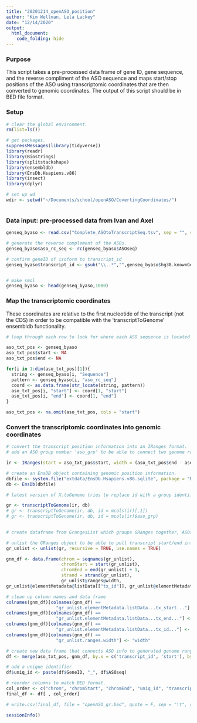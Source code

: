 ```yaml
---
title: "20201214_openASO_position"
author: "Kim Wellman, Lela Lackey"
date: "12/14/2020"
output:
  html_document: 
    code_folding: hide
---
```


### Purpose
This script takes a pre-processed data frame of gene ID, gene sequence, and the reverse compliment of the ASO sequence and maps start/stop positions of the ASO using transcriptomic coordinates that are then converted to genomic coordinates. The output of this script should be in BED file format.

### Setup

```r

# clear the global environment. 
rm(list=ls())

# get packages. 
suppressMessages(library(tidyverse))
library(readr)
library(Biostrings)
library(splitstackshape)
library(ensembldb)
library(EnsDb.Hsapiens.v86)
library(insect)
library(dplyr)

# set up wd
wdir <- setwd("~/Documents/school/openASO/CovertingCoordinates/")
  
```

### Data input: pre-processed data from Ivan and Axel

```r

genseq_byaso <- read.csv("Complete_ASOtoTranscriptSeq.tsv", sep = "", stringsAsFactors = FALSE)

# generate the reverse complement of the ASOs.
genseq_byaso$aso_rc_seq <- rc(genseq_byaso$ASOseq)

# confirm geneID of isoform to transcript_id
genseq_byaso$transcript_id <- gsub("\\..*","",genseq_byaso$hg38.knownGene.name)


# make smol
genseq_byaso <- head(genseq_byaso,1000)
```

### Map the transcriptomic coordinates

These coordinates are relative to the first nucleotide of the transcript (not the CDS) in order to be compatible with the 'transcriptToGenome' ensembldb functionality.

```r

# loop through each row to look for where each ASO sequence is located along the target transcript sequence. The'start' and 'end' positions are in relation to the start of the transcript and also represent character position within each transcript sequence string. 

aso_txt_pos <- genseq_byaso
aso_txt_pos$start <- NA
aso_txt_pos$end <- NA

for(i in 1:dim(aso_txt_pos)[1]){
  string <- genseq_byaso[i, "Sequence"]
  pattern <- genseq_byaso[i, "aso_rc_seq"]
  coord <- as.data.frame(str_locate(string, pattern))
  aso_txt_pos[i, "start"] <- coord[1, "start"]
  aso_txt_pos[i, "end"] <- coord[1, "end"]
}

aso_txt_pos <- na.omit(aso_txt_pos, cols = "start")

```

### Convert the transcriptomic coordinates into genomic coordinates


```r

# convert the transcript position information into an IRanges format.
# add an ASO group number 'aso_grp' to be able to connect two genome ranges corresponding to the same ASO, but spanning exons.

ir <- IRanges(start = aso_txt_pos$start, width = (aso_txt_pos$end - aso_txt_pos$start), names = aso_txt_pos$transcript_id, aso_grp = list(rownames(aso_txt_pos)))

# create an EnsDB object containing genomic position information.
dbfile <- system.file("extdata/EnsDb.Hsapiens.v86.sqlite", package = "EnsDb.Hsapiens.v86")
db <- EnsDb(dbfile)

# latest version of X.toGenome tries to replace id with a group identifier. Defaults to using 'NAMES' transcript id which is not unique enough to join back at the very end.

gr <- transcriptToGenome(ir, db)
# gr <- transcriptToGenome(ir, db, id = mcols(ir)[,1])
# gr <- transcriptToGenome(ir, db, id = mcols(ir)$aso_grp)
  
```

```r

# create dataframe from GrangesList which groups GRanges together, ASOs by transcript. aso_grp connects multiple ranges (across exons) back to the original ASO. 

# unlist the GRanges object to be able to pull transcript start/end information without direct reference to transcript.
gr_unlist <- unlist(gr, recursive = TRUE, use.names = TRUE)

gnm_df <- data.frame(chrom = seqnames(gr_unlist), 
                     chromStart = start(gr_unlist),
                     chromEnd = end(gr_unlist) + 1, 
                     strand = strand(gr_unlist), 
                     gr_unlist@ranges@width, 
gr_unlist@elementMetadata@listData[["tx_id"]], gr_unlist@elementMetadata@listData[["tx_start"]], gr_unlist@elementMetadata@listData[["tx_end"]]) 

# clean up column names and data frame
colnames(gnm_df)[colnames(gnm_df) ==
                   "gr_unlist.elementMetadata.listData...tx_start..."] <- "tx_start"
colnames(gnm_df)[colnames(gnm_df) ==
                   "gr_unlist.elementMetadata.listData...tx_end..."] <- "tx_end"
colnames(gnm_df)[colnames(gnm_df) ==
                   "gr_unlist.elementMetadata.listData...tx_id..."] <- "tx_id"
colnames(gnm_df)[colnames(gnm_df) ==
                   "gr_unlist.ranges.width"] <- "width"

```

```r
# create new data frame that connects ASO info to generated genome range info.
df <- merge(aso_txt_pos, gnm_df, by.x = c('transcript_id', 'start'), by.y = c('tx_id', 'tx_start'))

# add a unique identifier
df$uniq_id <- paste(df$GeneID, "_", df$ASOseq)

# reorder columns to match BED format.
col_order <- c("chrom", "chromStart", "chromEnd", "uniq_id", "transcript_id", "ASOseq", "aso_rc_seq", "ASOeffective","strand","start", "end", "tx_end", "width", "GeneID", "OriginalName", "HGNC.ID", "hg38.knownGene.name", "Sequence")
final_df <- df[ , col_order]

# write.csv(final_df, file = "openASO_gr.bed", quote = F, sep = "\t", row.names = F, col.names = F)
```




```r
sessionInfo()

```
